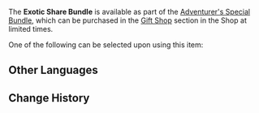 {{Item Infobox
|id           = 115013
|image        = Item Exotic Share Bundle.png
|type         = Bundles
|invCategory  = Precious Items
|rarity       = 3
|description  = Strange gems that the Guild routinely gives out, and which contain elemental power.
|source1      = [[Gift Shop]] in [[Adventurer's Special Bundle]]
}}
The '''Exotic Share Bundle''' is available as part of the [[Adventurer's Special Bundle]], which can be purchased in the [[Gift Shop]] section in the Shop at limited times.

One of the following can be selected upon using this item:
{{Card|Agnidus Agate Fragment|1}}{{Card|Varunada Lazurite Fragment|1}}{{Card|Vajrada Amethyst Fragment|1}}{{Card|Vayuda Turquoise Fragment|1}}{{Card|Shivada Jade Fragment|1}}{{Card|Prithiva Topaz Fragment|1}}

==Other Languages==
{{Other Languages
|en      = Exotic Share Bundle
|zhs     = 奇珍分享包
|zhs_rm  = Qízhēn Fēnxiǎng Bāo
|zht     = 奇珍補給包
|zht_rm  = Qízhēn Búgěi Bāo
|zhs_tl  = Rare Treasure Sharing Bundle
|zht_tl  = Rare Treasure Supply Bundle
|ja      = 奇珍シェアパック
|ja_rm   = Kichin Shea Pakku
|ja_tl   = Exotic Share Pack
|ko      = 진귀한 공유 패키지
|ko_rm   = Jingwihan Gong'yu Paekiji
|ko_tl   = Rare Sharing Package
|es      = Paquete de curiosidades
|es_tl   = Package of Curiosities
|fr      = Pack de partage exotique
|fr_tl   = Exotic Share Pack
|ru      = Экзотический набор
|ru_tl   = 
|th      = แพ็กแบ่งปันไอเทมต่างแดน
|th_rm   = 
|th_tl   = 
|vi      = Gói Chia Sẻ Kỳ Trân
|vi_tl   = 
|de      = Kuriositätenpaket
|de_tl   = Curiosity Bundle
|id      = Exotic Share Bundle
|pt      = Pacote de Compartilhamento Exótico
|pt_tl   = 
}}

==Change History==
{{Change History|1.1}}